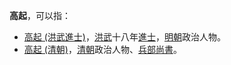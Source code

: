 '''高起'''，可以指：

* [[高起_(洪武進士)|高起 (洪武進士)]]，[[洪武|洪武]]十八年[[進士|進士]]，[[明朝|明朝]]政治人物。
* [[高起_(清朝)|高起 (清朝)]]，[[清朝|清朝]]政治人物、[[兵部尚書|兵部尚書]]。

{{disambig|CAT=二字高姓人名消歧义|qi}}